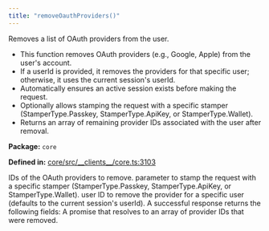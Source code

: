 ```yaml
---
title: "removeOauthProviders()"
---
```



<H3Bordered text="Overview" />

Removes a list of OAuth providers from the user.

<ul>
  <li>This function removes OAuth providers (e.g., Google, Apple) from the user's account.</li>
  <li>If a userId is provided, it removes the providers for that specific user; otherwise, it uses the current session's userId.</li>
  <li>Automatically ensures an active session exists before making the request.</li>
  <li>Optionally allows stamping the request with a specific stamper (StamperType.Passkey, StamperType.ApiKey, or StamperType.Wallet).</li>
  <li>Returns an array of remaining provider IDs associated with the user after removal.</li>
</ul>

<p><strong>Package:</strong> <code>core</code></p>

<p><strong>Defined in:</strong> <a href="https://github.com/tkhq/sdk/blob/main/packages/core/src/__clients__/core.ts#L3103">core/src/__clients__/core.ts:3103</a></p>

<H3Bordered text="Parameters" />

<ParamField body="params" type='RemoveOauthProvidersParams' required={true} >
  <Expandable title="params details">
    <NestedParam parentKey="params" childKey="providerIds" type='string[]' required={true}>
IDs of the OAuth providers to remove.
</NestedParam>
    <NestedParam parentKey="params" childKey="stampWith" type='StamperType' required={false}>
parameter to stamp the request with a specific stamper (StamperType.Passkey, StamperType.ApiKey, or StamperType.Wallet).
</NestedParam>
    <NestedParam parentKey="params" childKey="userId" type='string' required={false}>
user ID to remove the provider for a specific user (defaults to the current session's userId).
</NestedParam>
  </Expandable>
</ParamField>

<H3Bordered text="Response" />
A successful response returns the following fields:

<ResponseField name="returns" type="string[]" required={true} >
  A promise that resolves to an array of provider IDs that were removed.
</ResponseField>
